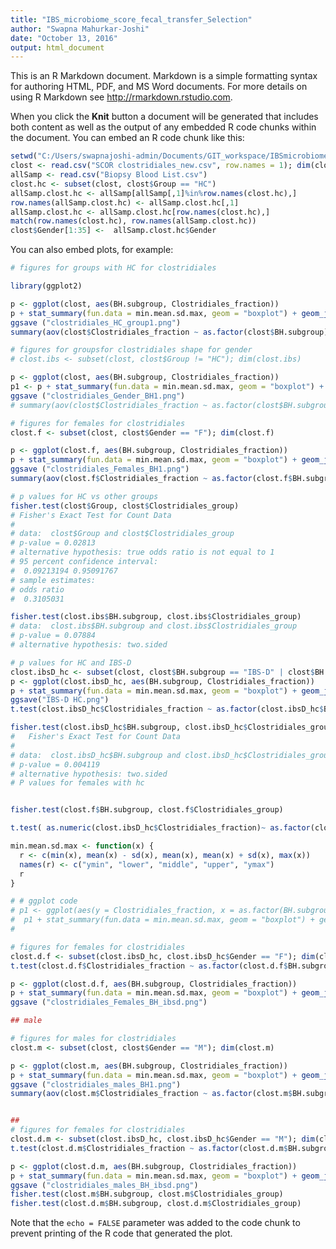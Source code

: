 ---
title: "IBS_microbiome_score_fecal_transfer_Selection"
author: "Swapna Mahurkar-Joshi"
date: "October 13, 2016"
output: html_document
---

This is an R Markdown document. Markdown is a simple formatting syntax for authoring HTML, PDF, and MS Word documents. For more details on using R Markdown see <http://rmarkdown.rstudio.com>.

When you click the **Knit** button a document will be generated that includes both content as well as the output of any embedded R code chunks within the document. You can embed an R code chunk like this:

```{r}
setwd("C:/Users/swapnajoshi-admin/Documents/GIT_workspace/IBSmicrobiomeProject/fecal_trasfer_subjects/")
clost <- read.csv("SCOR clostridiales_new.csv", row.names = 1); dim(clost)
allSamp <- read.csv("Biopsy Blood List.csv")
clost.hc <- subset(clost, clost$Group == "HC")
allSamp.clost.hc <- allSamp[allSamp[,1]%in%row.names(clost.hc),]
row.names(allSamp.clost.hc) <- allSamp.clost.hc[,1]
allSamp.clost.hc <- allSamp.clost.hc[row.names(clost.hc),]
match(row.names(clost.hc), row.names(allSamp.clost.hc))
clost$Gender[1:35] <-  allSamp.clost.hc$Gender
```

You can also embed plots, for example:

```{r, echo=FALSE}
# figures for groups with HC for clostridiales

library(ggplot2)

p <- ggplot(clost, aes(BH.subgroup, Clostridiales_fraction))
p + stat_summary(fun.data = min.mean.sd.max, geom = "boxplot") + geom_jitter(aes(color = Clostridiales_group), position=position_jitter(width=.2), size=3) + ggtitle("anova p value = 0.48") + xlab("Group") + ylab("Clostridiales_Fraction")
ggsave ("clostridiales_HC_group1.png")
summary(aov(clost$Clostridiales_fraction ~ as.factor(clost$BH.subgroup)))

# figures for groupsfor clostridiales shape for gender
# clost.ibs <- subset(clost, clost$Group != "HC"); dim(clost.ibs)

p <- ggplot(clost, aes(BH.subgroup, Clostridiales_fraction))
p1 <- p + stat_summary(fun.data = min.mean.sd.max, geom = "boxplot") + geom_jitter(aes(color = Clostridiales_group, shape = Gender), position=position_jitter(width=.2), size=3) + ggtitle("anova p value = 0.48") + xlab("Group") + ylab("Clostridiales_Fraction")
ggsave ("clostridiales_Gender_BH1.png")
# summary(aov(clost$Clostridiales_fraction ~ as.factor(clost$BH.subgroup)))

# figures for females for clostridiales
clost.f <- subset(clost, clost$Gender == "F"); dim(clost.f)

p <- ggplot(clost.f, aes(BH.subgroup, Clostridiales_fraction))
p + stat_summary(fun.data = min.mean.sd.max, geom = "boxplot") + geom_jitter(aes(color = Clostridiales_group), position=position_jitter(width=.2), size=3) + ggtitle("anova p value=0.86") + xlab("Group") + ylab("Clostridiales_Fraction")
ggsave ("clostridiales_Females_BH1.png")
summary(aov(clost.f$Clostridiales_fraction ~ as.factor(clost.f$BH.subgroup)))

# p values for HC vs other groups
fisher.test(clost$Group, clost$Clostridiales_group)
# Fisher's Exact Test for Count Data
# 
# data:  clost$Group and clost$Clostridiales_group
# p-value = 0.02813
# alternative hypothesis: true odds ratio is not equal to 1
# 95 percent confidence interval:
#  0.09213194 0.95091767
# sample estimates:
# odds ratio 
#  0.3105031 

fisher.test(clost.ibs$BH.subgroup, clost.ibs$Clostridiales_group)
# data:  clost.ibs$BH.subgroup and clost.ibs$Clostridiales_group
# p-value = 0.07884
# alternative hypothesis: two.sided

# p values for HC and IBS-D
clost.ibsD_hc <- subset(clost, clost$BH.subgroup == "IBS-D" | clost$BH.subgroup == "HC"); dim(clost.ibsD_hc)
p <- ggplot(clost.ibsD_hc, aes(BH.subgroup, Clostridiales_fraction))
p + stat_summary(fun.data = min.mean.sd.max, geom = "boxplot") + geom_jitter(aes(color = Clostridiales_group), position=position_jitter(width=.2), size=3) + ggtitle("t test p value = 0.16") + xlab("Group") + ylab("Clostridiales_Fraction")
ggsave("IBS-D HC.png")
t.test(clost.ibsD_hc$Clostridiales_fraction ~ as.factor(clost.ibsD_hc$BH.subgroup))

fisher.test(clost.ibsD_hc$BH.subgroup, clost.ibsD_hc$Clostridiales_group)
# 	Fisher's Exact Test for Count Data
# 
# data:  clost.ibsD_hc$BH.subgroup and clost.ibsD_hc$Clostridiales_group
# p-value = 0.004119
# alternative hypothesis: two.sided
# P values for females with hc 


fisher.test(clost.f$BH.subgroup, clost.f$Clostridiales_group)

t.test( as.numeric(clost.ibsD_hc$Clostridiales_fraction)~ as.factor(clost.ibsD_hc$BH.subgroup))

min.mean.sd.max <- function(x) {
  r <- c(min(x), mean(x) - sd(x), mean(x), mean(x) + sd(x), max(x))
  names(r) <- c("ymin", "lower", "middle", "upper", "ymax")
  r
}

# # ggplot code
# p1 <- ggplot(aes(y = Clostridiales_fraction, x = as.factor(BH.subgroup)), data = clost.ibsD_hc)
#  p1 + stat_summary(fun.data = min.mean.sd.max, geom = "boxplot") + geom_jitter(aes(color = Clostridiales_group), position=position_jitter(width=.2), size=3) + ggtitle("Boxplot") + xlab("Group") + ylab("Clostridiales_Fraction")
# 

```


```{r}

# figures for females for clostridiales
clost.d.f <- subset(clost.ibsD_hc, clost.ibsD_hc$Gender == "F"); dim(clost.d.f)
t.test(clost.d.f$Clostridiales_fraction ~ as.factor(clost.d.f$BH.subgroup))

p <- ggplot(clost.d.f, aes(BH.subgroup, Clostridiales_fraction))
p + stat_summary(fun.data = min.mean.sd.max, geom = "boxplot") + geom_jitter(aes(color = Clostridiales_group), position=position_jitter(width=.2), size=3) + ggtitle("t test P value =0.38") + xlab("Group") + ylab("Clostridiales_Fraction")
ggsave ("clostridiales_Females_BH_ibsd.png")

## male

# figures for males for clostridiales
clost.m <- subset(clost, clost$Gender == "M"); dim(clost.m)

p <- ggplot(clost.m, aes(BH.subgroup, Clostridiales_fraction))
p + stat_summary(fun.data = min.mean.sd.max, geom = "boxplot") + geom_jitter(aes(color = Clostridiales_group), position=position_jitter(width=.2), size=3) + ggtitle("anova p value=0.35") + xlab("Group") + ylab("Clostridiales_Fraction")
ggsave ("clostridiales_males_BH1.png")
summary(aov(clost.m$Clostridiales_fraction ~ as.factor(clost.m$BH.subgroup)))


##
# figures for females for clostridiales
clost.d.m <- subset(clost.ibsD_hc, clost.ibsD_hc$Gender == "M"); dim(clost.d.m)
t.test(clost.d.m$Clostridiales_fraction ~ as.factor(clost.d.m$BH.subgroup))

p <- ggplot(clost.d.m, aes(BH.subgroup, Clostridiales_fraction))
p + stat_summary(fun.data = min.mean.sd.max, geom = "boxplot") + geom_jitter(aes(color = Clostridiales_group), position=position_jitter(width=.2), size=3) + ggtitle("t test P value =0.26") + xlab("Group") + ylab("Clostridiales_Fraction")
ggsave ("clostridiales_males_BH_ibsd.png")
fisher.test(clost.m$BH.subgroup, clost.m$Clostridiales_group)
fisher.test(clost.d.m$BH.subgroup, clost.d.m$Clostridiales_group)
```

Note that the `echo = FALSE` parameter was added to the code chunk to prevent printing of the R code that generated the plot.
